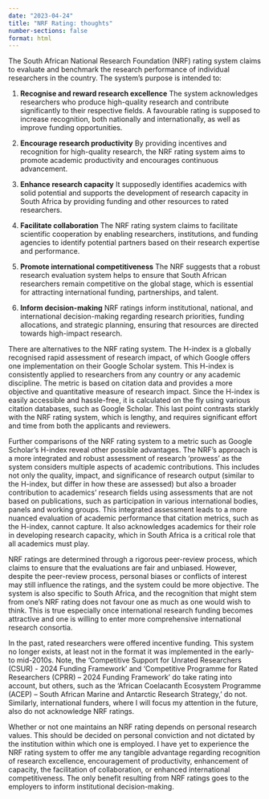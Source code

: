 ```yaml
---
date: "2023-04-24"
title: "NRF Rating: thoughts"
number-sections: false
format: html
---
```


The South African National Research Foundation (NRF) rating system claims to evaluate and benchmark the research performance of individual researchers in the country. The system's purpose is intended to:

1. **Recognise and reward research excellence** The system acknowledges researchers who produce high-quality research and contribute significantly to their respective fields. A favourable rating is supposed to increase recognition, both nationally and internationally, as well as improve funding opportunities.

2. **Encourage research productivity** By providing incentives and recognition for high-quality research, the NRF rating system aims to promote academic productivity and encourages continuous advancement.

3. **Enhance research capacity** It supposedly identifies academics with solid potential and supports the development of research capacity in South Africa by providing funding and other resources to rated researchers.

4. **Facilitate collaboration** The NRF rating system claims to facilitate scientific cooperation by enabling researchers, institutions, and funding agencies to identify potential partners based on their research expertise and performance.

5. **Promote international competitiveness** The NRF suggests that a robust research evaluation system helps to ensure that South African researchers remain competitive on the global stage, which is essential for attracting international funding, partnerships, and talent.

6. **Inform decision-making** NRF ratings inform institutional, national, and international decision-making regarding research priorities, funding allocations, and strategic planning, ensuring that resources are directed towards high-impact research.

There are alternatives to the NRF rating system. The H-index is a globally recognised rapid assessment of research impact, of which Google offers one implementation on their Google Scholar system. This H-index is consistently applied to researchers from any country or any academic discipline. The metric is based on citation data and provides a more objective and quantitative measure of research impact. Since the H-index is easily accessible and hassle-free, it is calculated on the fly using various citation databases, such as Google Scholar. This last point contrasts starkly with the NRF rating system, which is lengthy, and requires significant effort and time from both the applicants and reviewers.

Further comparisons of the NRF rating system to a metric such as Google Scholar's H-index reveal other possible advantages. The NRF's approach is a more integrated and robust assessment of research 'prowess' as the system considers multiple aspects of academic contributions. This includes not only the quality, impact, and significance of research output (similar to the H-index, but differ in how these are assessed) but also a broader contribution to academics' research fields using assessments that are not based on publications, such as participation in various international bodies, panels and working groups. This integrated assessment leads to a more nuanced evaluation of academic performance that citation metrics, such as the H-index, cannot capture. It also acknowledges academics for their role in developing research capacity, which in South Africa is a critical role that all academics must play.

NRF ratings are determined through a rigorous peer-review process, which claims to ensure that the evaluations are fair and unbiased. However, despite the peer-review process, personal biases or conflicts of interest may still influence the ratings, and the system could be more objective. The system is also specific to South Africa, and the recognition that might stem from one's NRF rating does not favour one as much as one would wish to think. This is true especially once international research funding becomes attractive and one is willing to enter more comprehensive international research consortia.

In the past, rated researchers were offered incentive funding. This system no longer exists, at least not in the format it was implemented in the early- to mid-2010s. Note, the ‘Competitive Support for Unrated Researchers (CSUR) - 2024 Funding Framework’ and ‘Competitive Programme for Rated Researchers (CPRR) – 2024 Funding Framework’ do take rating into account, but others, such as the ‘African Coelacanth Ecosystem Programme (ACEP) – South African Marine and Antarctic Research Strategy,’ do not. Similarly, international funders, where I will focus my attention in the future, also do not acknowledge NRF ratings. 

Whether or not one maintains an NRF rating depends on personal research values. This should be decided on personal conviction and not dictated by the institution within which one is employed. I have yet to experience the NRF rating system to offer me any tangible advantage regarding recognition of research excellence, encouragement of productivity, enhancement of capacity, the facilitation of collaboration, or enhanced international competitiveness. The only benefit resulting from NRF ratings goes to the employers to inform institutional decision-making.
